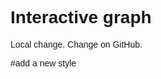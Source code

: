# Interactive graph

<style>
  * {
    font-family: sans-serif;
  }
</style> 

<div id="plot">
</div>

Local change.
Change on GitHub.

<script src="https://cdn.jsdelivr.net/npm/d3@7"></script>
<script src="scripts/myscript.js"></script>
#add a new style
